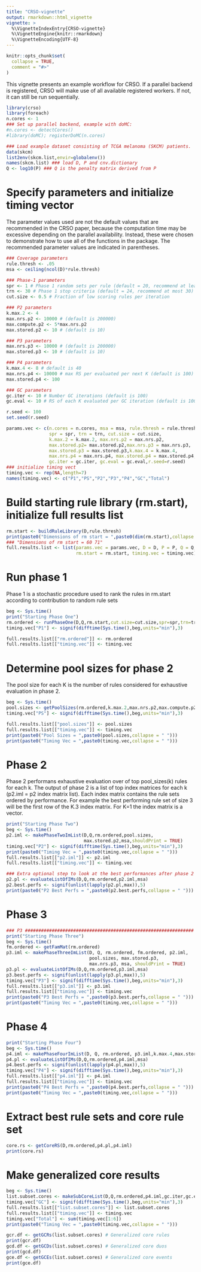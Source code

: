 ```yaml
---
title: "CRSO-vignette"
output: rmarkdown::html_vignette
vignette: >
  %\VignetteIndexEntry{CRSO-vignette}
  %\VignetteEngine{knitr::rmarkdown}
  %\VignetteEncoding{UTF-8}
---
```


```r
knitr::opts_chunk$set(
  collapse = TRUE,
  comment = "#>"
)
```

This vignette presents an example workflow for CRSO. If a parallel backend is registered, CRSO will make use of all available registered workers. If not, it can still be run sequentially.
```r
library(crso)
library(foreach)
n.cores <- 1
### Set up parallel backend, example with doMC:
#n.cores <- detectCores()
#library(doMC); registerDoMC(n.cores)

### Load example dataset consisting of TCGA melanoma (SKCM) patients.
data(skcm)
list2env(skcm.list,envir=globalenv())
names(skcm.list) ### load D, P and cnv.dictionary
Q <- log10(P) ### Q is the penalty matrix derived from P
```

# Specify parameters and initialize timing vector
The parameter values used are not the default values that are recommended in the CRSO paper, because the computation time may be excessive depending on the parallel availability. Instead, these were chosen to demonstrate how to use all of the functions in the package. The recommended parameter values are indicated in parentheses.
```r
### Coverage parameters
rule.thresh <- .05
msa <- ceiling(ncol(D)*rule.thresh)

### Phase-1 parameters
spr <- 1 # Phase 1 random sets per rule (default = 20, recommend at least 10)
trn <- 30 # Phase 1 stop criteria (default = 24, recommend at most 30)
cut.size <- 0.5 # Fraction of low scoring rules per iteration

### P2 parameters
k.max.2 <- 4
max.nrs.p2 <- 10000 # (default is 200000)
max.compute.p2 <- 5*max.nrs.p2
max.stored.p2 <- 10 # (default is 10)

### P3 parameters
max.nrs.p3 <- 10000 # (default is 200000)
max.stored.p3 <- 10 # (default is 10)

### P4 parameters
k.max.4 <- 8 # default is 40
max.nrs.p4 <- 10000 # max RS per evaluated per next K (default is 100)
max.stored.p4 <- 100

### GC parameters
gc.iter <- 10 # Number GC iterations (default is 100)
gc.eval <- 10 # RS of each K evaluated per GC iteration (default is 100)

r.seed <- 100
set.seed(r.seed)

params.vec <- c(n.cores = n.cores, msa = msa, rule.thresh = rule.thresh,
                spr = spr, trn = trn, cut.size = cut.size,
                k.max.2 = k.max.2, max.nrs.p2 = max.nrs.p2,
                max.stored.p2= max.stored.p2,max.nrs.p3 = max.nrs.p3,
                max.stored.p3 = max.stored.p3,k.max.4 = k.max.4,
                max.nrs.p4 = max.nrs.p4, max.stored.p4 = max.stored.p4,
                gc.iter = gc.iter, gc.eval = gc.eval,r.seed=r.seed)
### initialize timing vect
timing.vec <- rep(NA,length=7)
names(timing.vec) <- c("P1","PS","P2","P3","P4","GC","Total")
```


# Build starting rule library (rm.start), initialize full results list
```r
rm.start <- buildRuleLibrary(D,rule.thresh)
print(paste0("Dimensions of rm start = ",paste0(dim(rm.start),collapse = " ")))
### "Dimensions of rm start = 60 71"
full.results.list <- list(params.vec = params.vec, D = D, P = P, Q = Q,
                          rm.start = rm.start, timing.vec = timing.vec)
```

# Run phase 1
Phase 1 is a stochastic procedure used to rank the rules in rm.start according to contribution to random rule sets
```r
beg <- Sys.time()
print("Starting Phase One")
rm.ordered <- runPhaseOne(D,Q,rm.start,cut.size=cut.size,spr=spr,trn=trn,shouldPrint = TRUE)
timing.vec["P1"] <- signif(difftime(Sys.time(),beg,units="min"),3)

full.results.list[["rm.ordered"]] <- rm.ordered
full.results.list[["timing.vec"]] <- timing.vec
```

# Determine pool sizes for phase 2
The pool size for each K is the number of rules considered for exhaustive evaluation in phase 2.
```r
beg <- Sys.time()
pool.sizes <- getPoolSizes(rm.ordered,k.max.2,max.nrs.p2,max.compute.p2)
timing.vec["PS"] <- signif(difftime(Sys.time(),beg,units="min"),3)

full.results.list[["pool.sizes"]] <- pool.sizes
full.results.list[["timing.vec"]] <- timing.vec
print(paste0("Pool Sizes = ",paste0(pool.sizes,collapse = " ")))
print(paste0("Timing Vec = ",paste0(timing.vec,collapse = " ")))
```


# Phase 2
Phase 2 performans exhaustive evaluation over of top pool_sizes(k) rules for each k. The output of phase 2 is a list of top index matrices for each k (p2.iml = p2 index matrix list).  Each index matrix contains the rule sets ordered by performance. For example the best performing rule set of size 3 will be the first row of the K.3 index matrix. For K=1 the index matrix is a vector.
```r
print("Starting Phase Two")
beg <- Sys.time()
p2.iml <- makePhaseTwoImList(D,Q,rm.ordered,pool.sizes,
                             max.stored.p2,msa,shouldPrint = TRUE)
timing.vec["P2"] <- signif(difftime(Sys.time(),beg,units="min"),3)
print(paste0("Timing Vec = ",paste0(timing.vec,collapse = " ")))
full.results.list[["p2.iml"]] <- p2.iml
full.results.list[["timing.vec"]] <- timing.vec

### Extra optional step to look at the best performances after phase 2
p2.pl <- evaluateListOfIMs(D,Q,rm.ordered,p2.iml,msa)
p2.best.perfs <- signif(unlist(lapply(p2.pl,max)),5)
print(paste0("P2 Best Perfs = ",paste0(p2.best.perfs,collapse = " ")))
```

# Phase 3 
```r
### P3 ###############################################################
print("Starting Phase Three")
beg <- Sys.time()
fm.ordered <- getFamMat(rm.ordered)
p3.iml <- makePhaseThreeImList(D, Q, rm.ordered, fm.ordered, p2.iml, 
                               pool.sizes, max.stored.p3, 
                               max.nrs.p3, msa, shouldPrint = TRUE)
p3.pl <- evaluateListOfIMs(D,Q,rm.ordered,p3.iml,msa) 
p3.best.perfs <- signif(unlist(lapply(p3.pl,max)),5)
timing.vec["P3"] <- signif(difftime(Sys.time(),beg,units="min"),3)
full.results.list[["p3.iml"]] <- p3.iml
full.results.list[["timing.vec"]] <- timing.vec
print(paste0("P3 Best Perfs = ",paste0(p3.best.perfs,collapse = " ")))
print(paste0("Timing Vec = ",paste0(timing.vec,collapse = " ")))
```

# Phase 4
```r
print("Starting Phase Four")
beg <- Sys.time()
p4.iml <- makePhaseFourImList(D, Q, rm.ordered, p3.iml,k.max.4,max.stored.p4,max.nrs.p4,msa)
p4.pl <- evaluateListOfIMs(D,Q,rm.ordered,p4.iml,msa) 
p4.best.perfs <- signif(unlist(lapply(p4.pl,max)),5)
timing.vec["P4"] <- signif(difftime(Sys.time(),beg,units="min"),3)
full.results.list[["p4.iml"]] <- p4.iml
full.results.list[["timing.vec"]] <- timing.vec
print(paste0("P4 Best Perfs = ",paste0(p4.best.perfs,collapse = " ")))
print(paste0("Timing Vec = ",paste0(timing.vec,collapse = " ")))
```

# Extract best rule sets and core rule set
```r
core.rs <- getCoreRS(D,rm.ordered,p4.pl,p4.iml)
print(core.rs)
```

# Make generalized core results
```r
beg <- Sys.time()
list.subset.cores <- makeSubCoreList(D,Q,rm.ordered,p4.iml,gc.iter,gc.eval,msa)
timing.vec["GC"] <- signif(difftime(Sys.time(),beg,units="min"),3)
full.results.list[["list.subset.cores"]] <- list.subset.cores
full.results.list[["timing.vec"]] <- timing.vec
timing.vec["Total"] <- sum(timing.vec[1:6])
print(paste0("Timing Vec = ",paste0(timing.vec,collapse = " ")))

gcr.df <- getGCRs(list.subset.cores) # Generalized core rules
print(gcr.df)
gcd.df <- getGCDs(list.subset.cores) # Generalized core duos
print(gcd.df)
gce.df <- getGCEs(list.subset.cores) # Generalized core events
print(gce.df)
```

